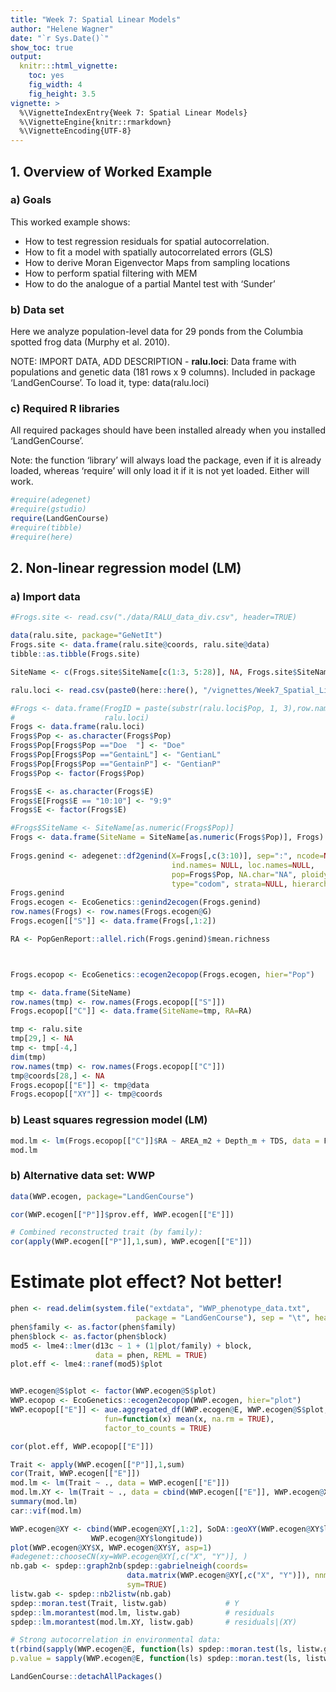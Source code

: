 ```yaml
---
title: "Week 7: Spatial Linear Models"
author: "Helene Wagner"
date: "`r Sys.Date()`"
show_toc: true
output:
  knitr:::html_vignette:
    toc: yes
    fig_width: 4 
    fig_height: 3.5
vignette: >
  %\VignetteIndexEntry{Week 7: Spatial Linear Models}
  %\VignetteEngine{knitr::rmarkdown}
  %\VignetteEncoding{UTF-8}
---
```

## 1. Overview of Worked Example

### a) Goals 

This worked example shows:

- How to test regression residuals for spatial autocorrelation.
- How to fit a model with spatially autocorrelated errors (GLS)
- How to derive Moran Eigenvector Maps from sampling locations
- How to perform spatial filtering with MEM
- How to do the analogue of a partial Mantel test with 'Sunder'

### b) Data set

Here we analyze population-level data for 29 ponds from the Columbia spotted frog data (Murphy et al. 2010). 

NOTE: IMPORT DATA, ADD DESCRIPTION
- **ralu.loci**: Data frame with populations and genetic data (181 rows x 9 columns). Included in package 'LandGenCourse'. To load it, type: data(ralu.loci)

### c) Required R libraries

All required packages should have been installed already when you installed 'LandGenCourse'.

Note: the function 'library' will always load the package, even if it is already loaded, whereas 'require' will only load it if it is not yet loaded. Either will work.

```r
#require(adegenet)
#require(gstudio)
require(LandGenCourse)
#require(tibble)
#require(here)
```

## 2. Non-linear regression model (LM)

### a) Import data

```r
#Frogs.site <- read.csv("./data/RALU_data_div.csv", header=TRUE)

data(ralu.site, package="GeNetIt")
Frogs.site <- data.frame(ralu.site@coords, ralu.site@data)
tibble::as.tibble(Frogs.site)

SiteName <- c(Frogs.site$SiteName[c(1:3, 5:28)], NA, Frogs.site$SiteName[30:31])

ralu.loci <- read.csv(paste0(here::here(), "/vignettes/Week7_Spatial_Linear_Models/RALU_loci_allpops.csv"))

#Frogs <- data.frame(FrogID = paste(substr(ralu.loci$Pop, 1, 3),row.names(ralu.loci), sep="."),
#                    ralu.loci)
Frogs <- data.frame(ralu.loci)
Frogs$Pop <- as.character(Frogs$Pop)
Frogs$Pop[Frogs$Pop =="Doe  "] <- "Doe"
Frogs$Pop[Frogs$Pop =="GentainL"] <- "GentianL"
Frogs$Pop[Frogs$Pop =="GentainP"] <- "GentianP"
Frogs$Pop <- factor(Frogs$Pop)

Frogs$E <- as.character(Frogs$E)
Frogs$E[Frogs$E == "10:10"] <- "9:9"
Frogs$E <- factor(Frogs$E)

#Frogs$SiteName <- SiteName[as.numeric(Frogs$Pop)]
Frogs <- data.frame(SiteName = SiteName[as.numeric(Frogs$Pop)], Frogs)
  
Frogs.genind <- adegenet::df2genind(X=Frogs[,c(3:10)], sep=":", ncode=NULL, 
                                    ind.names= NULL, loc.names=NULL, 
                                    pop=Frogs$Pop, NA.char="NA", ploidy=2, 
                                    type="codom", strata=NULL, hierarchy=NULL)
Frogs.genind
Frogs.ecogen <- EcoGenetics::genind2ecogen(Frogs.genind)
row.names(Frogs) <- row.names(Frogs.ecogen@G)
Frogs.ecogen[["S"]] <- data.frame(Frogs[,1:2])

RA <- PopGenReport::allel.rich(Frogs.genind)$mean.richness



Frogs.ecopop <- EcoGenetics::ecogen2ecopop(Frogs.ecogen, hier="Pop") 

tmp <- data.frame(SiteName)
row.names(tmp) <- row.names(Frogs.ecopop[["S"]])
Frogs.ecopop[["C"]] <- data.frame(SiteName=tmp, RA=RA)

tmp <- ralu.site
tmp[29,] <- NA
tmp <- tmp[-4,]
dim(tmp)
row.names(tmp) <- row.names(Frogs.ecopop[["C"]])
tmp@coords[28,] <- NA
Frogs.ecopop[["E"]] <- tmp@data
Frogs.ecopop[["XY"]] <- tmp@coords
```

### b) Least squares regression model (LM)


```r
mod.lm <- lm(Frogs.ecopop[["C"]]$RA ~ AREA_m2 + Depth_m + TDS, data = Frogs.ecopop[["E"]])
mod.lm
```

### b) Alternative data set: WWP


```r
data(WWP.ecogen, package="LandGenCourse")

cor(WWP.ecogen[["P"]]$prov.eff, WWP.ecogen[["E"]])

# Combined reconstructed trait (by family):
cor(apply(WWP.ecogen[["P"]],1,sum), WWP.ecogen[["E"]])
```

# Estimate plot effect? Not better!
```r
phen <- read.delim(system.file("extdata", "WWP_phenotype_data.txt", 
                            package = "LandGenCourse"), sep = "\t", header = T)
phen$family <- as.factor(phen$family)
phen$block <- as.factor(phen$block)
mod5 <- lme4::lmer(d13c ~ 1 + (1|plot/family) + block, 
                   data = phen, REML = TRUE)
plot.eff <- lme4::ranef(mod5)$plot


WWP.ecogen@S$plot <- factor(WWP.ecogen@S$plot)
WWP.ecopop <- EcoGenetics::ecogen2ecopop(WWP.ecogen, hier="plot")
WWP.ecopop[["E"]] <- aue.aggregated_df(WWP.ecogen@E, WWP.ecogen@S$plot, 
                     fun=function(x) mean(x, na.rm = TRUE), 
                     factor_to_counts = TRUE)

cor(plot.eff, WWP.ecopop[["E"]])
```

```r
Trait <- apply(WWP.ecogen[["P"]],1,sum)
cor(Trait, WWP.ecogen[["E"]])
mod.lm <- lm(Trait ~ ., data = WWP.ecogen[["E"]])
mod.lm.XY <- lm(Trait ~ ., data = cbind(WWP.ecogen[["E"]], WWP.ecogen@XY[,3:4]))
summary(mod.lm)
car::vif(mod.lm)
```

```r
WWP.ecogen@XY <- cbind(WWP.ecogen@XY[,1:2], SoDA::geoXY(WWP.ecogen@XY$latitude, 
                  WWP.ecogen@XY$longitude))
plot(WWP.ecogen@XY$X, WWP.ecogen@XY$Y, asp=1)
#adegenet::chooseCN(xy=WWP.ecogen@XY[,c("X", "Y")], )
nb.gab <- spdep::graph2nb(spdep::gabrielneigh(coords=
                          data.matrix(WWP.ecogen@XY[,c("X", "Y")]), nnmult=6), 
                          sym=TRUE)
listw.gab <- spdep::nb2listw(nb.gab)
spdep::moran.test(Trait, listw.gab)             # Y
spdep::lm.morantest(mod.lm, listw.gab)          # residuals
spdep::lm.morantest(mod.lm.XY, listw.gab)       # residuals|(XY)

# Strong autocorrelation in environmental data:
t(rbind(sapply(WWP.ecogen@E, function(ls) spdep::moran.test(ls, listw.gab)$estimate),
p.value = sapply(WWP.ecogen@E, function(ls) spdep::moran.test(ls, listw.gab)$p.value)))
```



```r
LandGenCourse::detachAllPackages()
```
